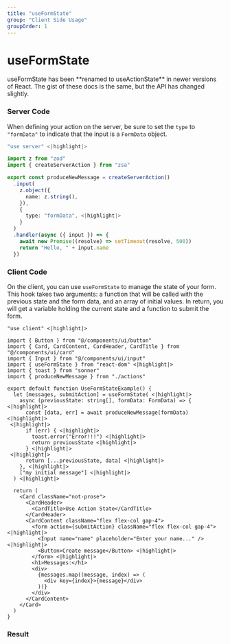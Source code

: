 ```yaml
---
title: "useFormState"
group: "Client Side Usage"
groupOrder: 1
---
```


# useFormState

<Warning>
  useFormState has been **renamed to useActionState** in newer versions of
  React. The gist of these docs is the same, but the API has changed slightly.
</Warning>

### Server Code

When defining your action on the server, be sure to set the `type` to `"formData"` to indicate that the input is a `FormData` object.

```typescript:actions.ts
"use server" <|highlight|>

import z from "zod"
import { createServerAction } from "zsa"

export const produceNewMessage = createServerAction()
  .input(
    z.object({
      name: z.string(),
    }),
    {
      type: "formData", <|highlight|>
    }
  )
  .handler(async ({ input }) => {
    await new Promise((resolve) => setTimeout(resolve, 500))
    return "Hello, " + input.name
  })
```

### Client Code

On the client, you can use `useFormState` to manage the state of your form. This hook takes two arguments: a function that will be called with the previous state and the form data, and an array of initial values.
In return, you will get a variable holding the current state and a function to submit the form.

```typescript:my-client-component.tsx
"use client" <|highlight|>

import { Button } from "@/components/ui/button"
import { Card, CardContent, CardHeader, CardTitle } from "@/components/ui/card"
import { Input } from "@/components/ui/input"
import { useFormState } from "react-dom" <|highlight|>
import { toast } from "sonner"
import { produceNewMessage } from "./actions"

export default function UseFormStateExample() {
  let [messages, submitAction] = useFormState( <|highlight|>
    async (previousState: string[], formData: FormData) => { <|highlight|>
      const [data, err] = await produceNewMessage(formData) <|highlight|>
 <|highlight|>
      if (err) { <|highlight|>
        toast.error("Error!!!") <|highlight|>
        return previousState <|highlight|>
      } <|highlight|>
 <|highlight|>
      return [...previousState, data] <|highlight|>
    }, <|highlight|>
    ["my initial message"] <|highlight|>
  ) <|highlight|>

  return (
    <Card className="not-prose">
      <CardHeader>
        <CardTitle>Use Action State</CardTitle>
      </CardHeader>
      <CardContent className="flex flex-col gap-4">
        <form action={submitAction} className="flex flex-col gap-4"> <|highlight|>
          <Input name="name" placeholder="Enter your name..." /> <|highlight|>
          <Button>Create message</Button> <|highlight|>
        </form> <|highlight|>
        <h1>Messages:</h1>
        <div>
          {messages.map((message, index) => (
            <div key={index}>{message}</div>
          ))}
        </div>
      </CardContent>
    </Card>
  )
}
```

### Result

<ExampleComponent id="use-form-state" />
